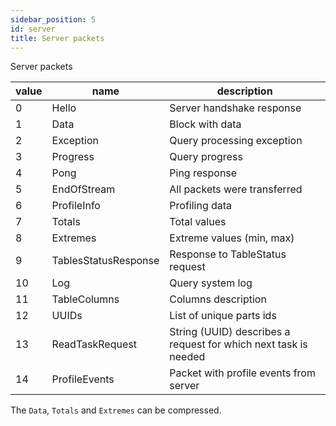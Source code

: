 ```yaml
---
sidebar_position: 5
id: server
title: Server packets
---
```


Server packets

| value | name                 | description                                                     |
|-------|----------------------|-----------------------------------------------------------------|
| 0     | Hello                | Server handshake response                                       |
| 1     | Data                 | Block with data                                                 |
| 2     | Exception            | Query processing exception                                      |
| 3     | Progress             | Query progress                                                  |
| 4     | Pong                 | Ping response                                                   |
| 5     | EndOfStream          | All packets were transferred                                    |
| 6     | ProfileInfo          | Profiling data                                                  |
| 7     | Totals               | Total values                                                    |
| 8     | Extremes             | Extreme values (min, max)                                       |
| 9     | TablesStatusResponse | Response to TableStatus request                                 |
| 10    | Log                  | Query system log                                                |
| 11    | TableColumns         | Columns description                                             |
| 12    | UUIDs                | List of unique parts ids                                        |
| 13    | ReadTaskRequest      | String (UUID) describes a request for which next task is needed |
| 14    | ProfileEvents        | Packet with profile events from server                          |

The `Data`, `Totals` and `Extremes` can be compressed.